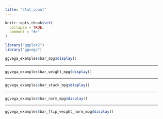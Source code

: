 ```yaml
---
title: "stat_count"
---
```


```r
knitr::opts_chunk$set(
  collapse = TRUE,
  comment = "#>"
)
```

```r
library("ggplot2")
library("ggvega")
```

```r
ggvega_examples$bar_mpg$display()
```

---

```r
ggvega_examples$bar_weight_mpg$display()
```

---

```r
ggvega_examples$bar_stack_mpg$display()
```

---

```r
ggvega_examples$bar_norm_mpg$display()
```

---


```r
ggvega_examples$bar_flip_weight_norm_mpg$display()
```

